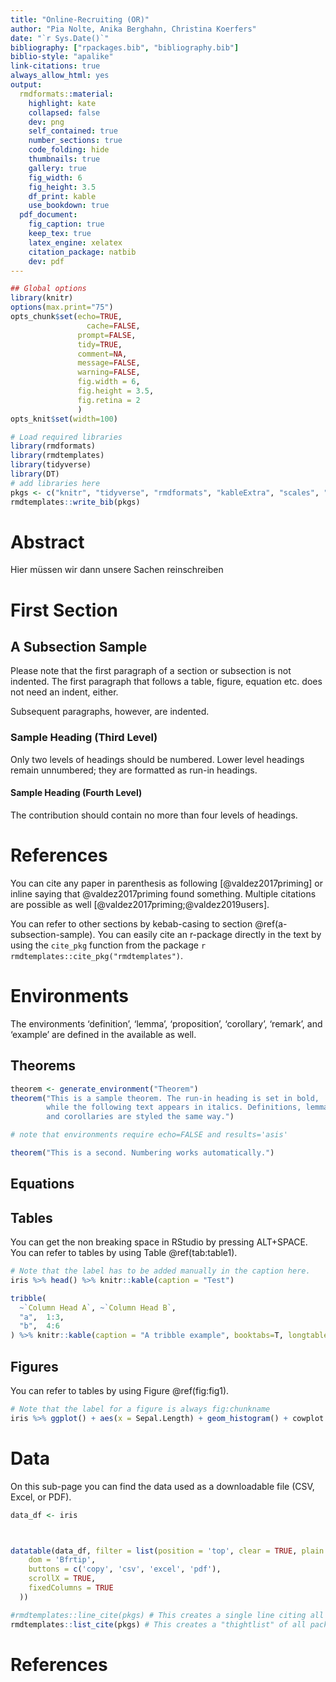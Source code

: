 ```yaml
---
title: "Online-Recruiting (OR)"
author: "Pia Nolte, Anika Berghahn, Christina Koerfers"
date: "`r Sys.Date()`"
bibliography: ["rpackages.bib", "bibliography.bib"]
biblio-style: "apalike"
link-citations: true
always_allow_html: yes
output:
  rmdformats::material:
    highlight: kate
    collapsed: false
    dev: png
    self_contained: true
    number_sections: true
    code_folding: hide
    thumbnails: true
    gallery: true
    fig_width: 6
    fig_height: 3.5
    df_print: kable
    use_bookdown: true
  pdf_document:
    fig_caption: true
    keep_tex: true
    latex_engine: xelatex
    citation_package: natbib
    dev: pdf
---
```


 
```r
## Global options
library(knitr)
options(max.print="75")
opts_chunk$set(echo=TRUE,
	             cache=FALSE,
               prompt=FALSE,
               tidy=TRUE,
               comment=NA,
               message=FALSE,
               warning=FALSE,
               fig.width = 6,
               fig.height = 3.5,
               fig.retina = 2
               )
opts_knit$set(width=100)

# Load required libraries
library(rmdformats)
library(rmdtemplates)
library(tidyverse)
library(DT)
# add libraries here
pkgs <- c("knitr", "tidyverse", "rmdformats", "kableExtra", "scales", "psych", "rmdtemplates", "DT")
rmdtemplates::write_bib(pkgs)
```


# Abstract {-}
Hier müssen wir dann unsere Sachen reinschreiben

# First Section
## A Subsection Sample
Please note that the first paragraph of a section or subsection is
not indented. The first paragraph that follows a table, figure,
equation etc. does not need an indent, either.

Subsequent paragraphs, however, are indented.

### Sample Heading (Third Level) 
Only two levels of
headings should be numbered. Lower level headings remain unnumbered;
they are formatted as run-in headings.

#### Sample Heading (Fourth Level)
The contribution should contain no more than four levels of
headings. 


# References
You can cite any paper in parenthesis as following [@valdez2017priming] or inline saying that @valdez2017priming found something.
Multiple citations are possible as well [@valdez2017priming;@valdez2019users].

You can refer to other sections by kebab-casing to section \@ref(a-subsection-sample). You can easily cite an r-package directly in the text by using the `cite_pkg` function from the package `r rmdtemplates::cite_pkg("rmdtemplates")`. 


# Environments

The environments 'definition', 'lemma', 'proposition', 'corollary', 'remark', and 'example' are defined in the available as well.


## Theorems
```r
theorem <- generate_environment("Theorem")
theorem("This is a sample theorem. The run-in heading is set in bold, 
        while the following text appears in italics. Definitions, lemmas, propositions, 
        and corollaries are styled the same way.")
```


```r
# note that environments require echo=FALSE and results='asis'

theorem("This is a second. Numbering works automatically.")
```



## Equations
\begin{equation}
x + y = z
\end{equation}



## Tables
You can get the non breaking space in RStudio by pressing ALT+SPACE.
You can refer to tables by using Table \@ref(tab:table1).

```r
# Note that the label has to be added manually in the caption here.
iris %>% head() %>% knitr::kable(caption = "Test")
```


```r
tribble(
  ~`Column Head A`, ~`Column Head B`,
  "a",  1:3,
  "b",  4:6
) %>% knitr::kable(caption = "A tribble example", booktabs=T, longtable=T)
```

## Figures

You can refer to tables by using Figure \@ref(fig:fig1).

```r
# Note that the label for a figure is always fig:chunkname
iris %>% ggplot() + aes(x = Sepal.Length) + geom_histogram() + cowplot::theme_minimal_hgrid()

```




# Data
On this sub-page you can find the data used as a downloadable file (CSV, Excel, or PDF).

```r
data_df <- iris



datatable(data_df, filter = list(position = 'top', clear = TRUE, plain = FALSE), extensions = c('Buttons','FixedColumns'), options = list(
    dom = 'Bfrtip',
    buttons = c('copy', 'csv', 'excel', 'pdf'),
    scrollX = TRUE,
    fixedColumns = TRUE
  ))

```   



```r
#rmdtemplates::line_cite(pkgs) # This creates a single line citing all packages
rmdtemplates::list_cite(pkgs) # This creates a "thightlist" of all packages 
```

# References
